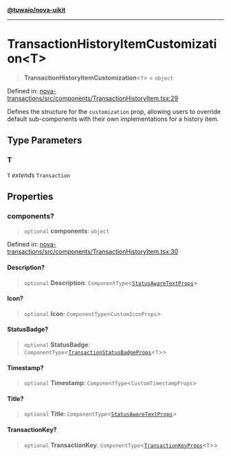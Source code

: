 [**@tuwaio/nova-uikit**](../../../README.md)

***

# TransactionHistoryItemCustomization\<T\>

> **TransactionHistoryItemCustomization**\<`T`\> = `object`

Defined in: [nova-transactions/src/components/TransactionHistoryItem.tsx:29](https://github.com/TuwaIO/nova-uikit/blob/904600bb8d86484a28970e5cf7522e598a2879e6/packages/nova-transactions/src/components/TransactionHistoryItem.tsx#L29)

Defines the structure for the `customization` prop, allowing users to override
default sub-components with their own implementations for a history item.

## Type Parameters

### T

`T` *extends* `Transaction`

## Properties

### components?

> `optional` **components**: `object`

Defined in: [nova-transactions/src/components/TransactionHistoryItem.tsx:30](https://github.com/TuwaIO/nova-uikit/blob/904600bb8d86484a28970e5cf7522e598a2879e6/packages/nova-transactions/src/components/TransactionHistoryItem.tsx#L30)

#### Description?

> `optional` **Description**: `ComponentType`\<[`StatusAwareTextProps`](StatusAwareTextProps.md)\>

#### Icon?

> `optional` **Icon**: `ComponentType`\<`CustomIconProps`\>

#### StatusBadge?

> `optional` **StatusBadge**: `ComponentType`\<[`TransactionStatusBadgeProps`](TransactionStatusBadgeProps.md)\<`T`\>\>

#### Timestamp?

> `optional` **Timestamp**: `ComponentType`\<`CustomTimestampProps`\>

#### Title?

> `optional` **Title**: `ComponentType`\<[`StatusAwareTextProps`](StatusAwareTextProps.md)\>

#### TransactionKey?

> `optional` **TransactionKey**: `ComponentType`\<[`TransactionKeyProps`](TransactionKeyProps.md)\<`T`\>\>
